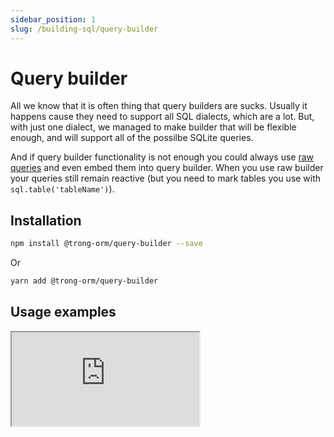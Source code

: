 ```yaml
---
sidebar_position: 1
slug: /building-sql/query-builder
---
```


# Query builder

All we know that it is often thing that query builders are sucks. Usually it happens cause they need to support all SQL dialects, which are a lot.
But, with just one dialect, we managed to make builder that will be flexible enough, and will support all of the possilbe SQLite queries.

And if query builder functionality is not enough you could always use [raw queries](raw) and even embed them into query builder. When you use
raw builder your queries still remain reactive (but you need to mark tables you use with `sql.table('tableName')`).

## Installation

```bash
npm install @trong-orm/query-builder --save
```

Or

```bash
yarn add @trong-orm/query-builder
```

## Usage examples

<iframe
  src="https://codesandbox.io/embed/patient-dream-xcvzn5?fontsize=14&hidenavigation=1&theme=dark&view=editor"
  style={{
    width: "100%",
    height: "500px",
    border: 0,
    "border-radius": "4px",
    overflow: "hidden",
  }}
  title="patient-dream-xcvzn5"
  allow="accelerometer; ambient-light-sensor; camera; encrypted-media; geolocation; gyroscope; hid; microphone; midi; payment; usb; vr; xr-spatial-tracking"
  sandbox="allow-forms allow-modals allow-popups allow-presentation allow-same-origin allow-scripts"
></iframe>
